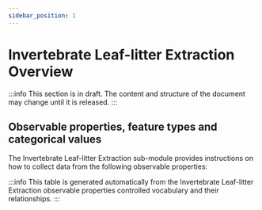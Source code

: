 ```yaml
---
sidebar_position: 1
---
```



# Invertebrate Leaf-litter Extraction Overview

:::info
This section is in draft. The content and structure of the document may change until it is released.
:::

## Observable properties, feature types and categorical values

The Invertebrate Leaf-litter Extraction sub-module provides instructions on how to collect data from the following observable properties:

<OverviewTable moduleOpCollectionUri="https://linked.data.gov.au/def/test/dawe-cv/b29538e9-1118-45c5-88d5-ba1738b57940" />

:::info
This table is generated automatically from the Invertebrate Leaf-litter Extraction observable properties controlled vocabulary and their relationships.
:::
